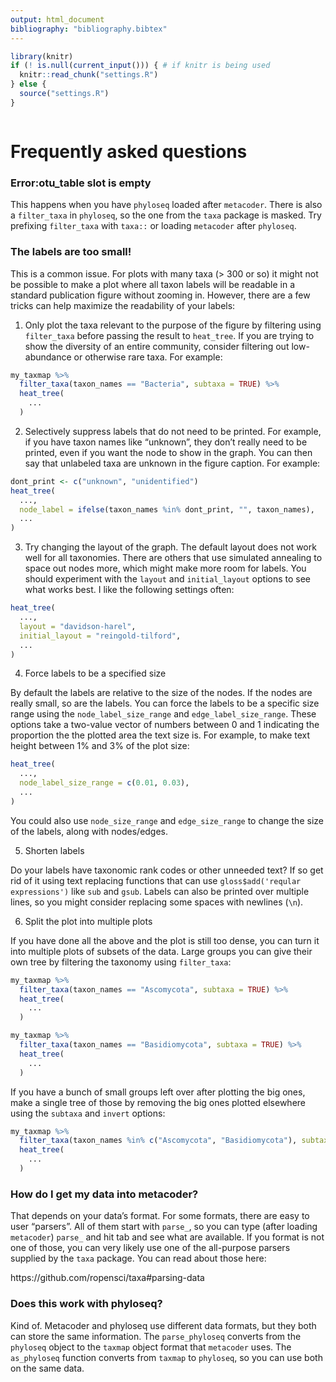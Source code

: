 ```yaml
---
output: html_document
bibliography: "bibliography.bibtex"
---
```


```r
library(knitr)
if (! is.null(current_input())) { # if knitr is being used
  knitr::read_chunk("settings.R")
} else {
  source("settings.R")
}
```

```r
```


# Frequently asked questions

### Error:otu_table slot is empty

This happens when you have `phyloseq` loaded after `metacoder`. 
There is also a `filter_taxa` in `phyloseq`, so the one from the `taxa` package is masked.
Try prefixing `filter_taxa` with `taxa::` or loading `metacoder` after `phyloseq`.

### The labels are too small!

This is a common issue.
For plots with many taxa (> 300 or so) it might not be possible to make a plot where all taxon labels will be readable in a standard publication figure without zooming in.
However, there are a few tricks can help maximize the readability of your labels:

1) Only plot the taxa relevant to the purpose of the figure by filtering using `filter_taxa` before passing the result to `heat_tree`. If you are trying to show the diversity of an entire community, consider filtering out low-abundance or otherwise rare taxa. For example:

```r
my_taxmap %>%
  filter_taxa(taxon_names == "Bacteria", subtaxa = TRUE) %>%
  heat_tree(
    ...
  )
```


2) Selectively suppress labels that do not need to be printed. For example, if you have taxon names like "unknown", they don't really need to be printed, even if you want the node to show in the graph. You can then say that unlabeled taxa are unknown in the figure caption. For example:

```r
dont_print <- c("unknown", "unidentified")
heat_tree(
  ...,
  node_label = ifelse(taxon_names %in% dont_print, "", taxon_names),
  ...
)
```

3) Try changing the layout of the graph. The default layout does not work well for all taxonomies. There are others that use simulated annealing to space out nodes more, which might make more room for labels. You should experiment with the `layout` and `initial_layout` options to see what works best. I like the following settings often:

```r
heat_tree(
  ...,
  layout = "davidson-harel",
  initial_layout = "reingold-tilford",
  ...
)
```


4) Force labels to be a specified size

By default the labels are relative to the size of the nodes. If the nodes are really small, so are the labels. You can force the labels to be a specific size range using the `node_label_size_range` and `edge_label_size_range`. These options take a two-value vector of numbers between 0 and 1 indicating the proportion the the plotted area the text size is. For example, to make text height between 1% and 3% of the plot size:

```r
heat_tree(
  ...,
  node_label_size_range = c(0.01, 0.03),
  ...
)
```

You could also use `node_size_range` and `edge_size_range` to change the size of the labels, along with nodes/edges.

5) Shorten labels

Do your labels have taxonomic rank codes or other unneeded text? If so get rid of it using text replacing functions that can use `gloss$add('reqular expressions')` like `sub` and `gsub`. Labels can also be printed over multiple lines, so you might consider replacing some spaces with newlines (`\n`).


6) Split the plot into multiple plots

If you have done all the above and the plot is still too dense, you can turn it into multiple plots of subsets of the data.
Large groups you can give their own tree by filtering the taxonomy using `filter_taxa`:

```r
my_taxmap %>%
  filter_taxa(taxon_names == "Ascomycota", subtaxa = TRUE) %>%
  heat_tree(
    ...
  )

my_taxmap %>%
  filter_taxa(taxon_names == "Basidiomycota", subtaxa = TRUE) %>%
  heat_tree(
    ...
  )
```

If you have a bunch of small groups left over after plotting the big ones, make a single tree of those by removing the big ones plotted elsewhere using the `subtaxa` and `invert` options:

```r
my_taxmap %>%
  filter_taxa(taxon_names %in% c("Ascomycota", "Basidiomycota"), subtaxa = TRUE, invert = TRUE) %>%
  heat_tree(
    ...
  )
```


### How do I get my data into metacoder?

That depends on your data's format. For some formats, there are easy to user "parsers". All of them start with `parse_`, so you can type (after loading `metacoder`) `parse_` and hit tab and see what are available. If you format is not one of those, you can very likely use one of the all-purpose parsers supplied by the `taxa` package. You can read about those here:

https://github.com/ropensci/taxa#parsing-data


### Does this work with phyloseq?

Kind of. Metacoder and phyloseq use different data formats, but they both can store the same information. The `parse_phyloseq` converts from the `phyloseq` object to the `taxmap` object format that `metacoder` uses. The `as_phyloseq` function converts from `taxmap` to `phyloseq`, so you can use both on the same data.